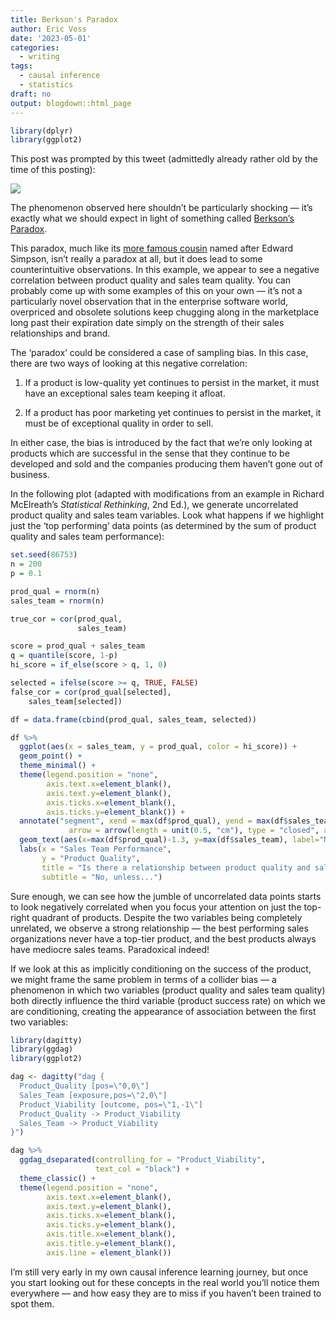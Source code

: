 ```yaml
---
title: Berkson's Paradox
author: Eric Voss
date: '2023-05-01'
categories:
  - writing
tags:
  - causal inference
  - statistics
draft: no
output: blogdown::html_page
---
```


```r
library(dplyr)
library(ggplot2)
```


This post was prompted by this tweet (admittedly already rather old by the time of this posting):

![](images/tweet_screenshot.png)

The phenomenon observed here shouldn't be particularly shocking --- it's exactly what we should expect in light of something called [Berkson's Paradox](https://en.wikipedia.org/wiki/Berkson%27s_paradox).

This paradox, much like its [more famous cousin](https://en.wikipedia.org/wiki/Simpson%27s_paradox) named after Edward Simpson, isn't really a paradox at all, but it does lead to some counterintuitive observations. In this example, we appear to see a negative correlation between product quality and sales team quality. You can probably come up with some examples of this on your own --- it's not a particularly novel observation that in the enterprise software world, overpriced and obsolete solutions keep chugging along in the marketplace long past their expiration date simply on the strength of their sales relationships and brand.

The 'paradox' could be considered a case of sampling bias. In this case, there are two ways of looking at this negative correlation:

1.  If a product is low-quality yet continues to persist in the market, it must have an exceptional sales team keeping it afloat.

2.  If a product has poor marketing yet continues to persist in the market, it must be of exceptional quality in order to sell.

In either case, the bias is introduced by the fact that we're only looking at products which are successful in the sense that they continue to be developed and sold and the companies producing them haven't gone out of business.

In the following plot (adapted with modifications from an example in Richard McElreath's *Statistical Rethinking*, 2nd Ed.), we generate uncorrelated product quality and sales team variables. Look what happens if we highlight just the 'top performing' data points (as determined by the sum of product quality and sales team performance):  

```r
set.seed(86753)
n = 200
p = 0.1

prod_qual = rnorm(n)
sales_team = rnorm(n)

true_cor = cor(prod_qual,
               sales_team)

score = prod_qual + sales_team
q = quantile(score, 1-p)
hi_score = if_else(score > q, 1, 0)

selected = ifelse(score >= q, TRUE, FALSE)
false_cor = cor(prod_qual[selected],
    sales_team[selected])

df = data.frame(cbind(prod_qual, sales_team, selected))

df %>%
  ggplot(aes(x = sales_team, y = prod_qual, color = hi_score)) +
  geom_point() +
  theme_minimal() +
  theme(legend.position = "none",
        axis.text.x=element_blank(),
        axis.text.y=element_blank(),
        axis.ticks.x=element_blank(),
        axis.ticks.y=element_blank()) +
  annotate("segment", xend = max(df$prod_qual), yend = max(df$sales_team)-3, x = max(df$prod_qual)-3, y = max(df$sales_team) ,
             arrow = arrow(length = unit(0.5, "cm"), type = "closed", angle = 45), color = 'blue') +
  geom_text(aes(x=max(df$prod_qual)-1.3, y=max(df$sales_team), label="Negative correlation introduced by selection bias"), color='blue', size=4) +
  labs(x = "Sales Team Performance",
       y = "Product Quality",
       title = "Is there a relationship between product quality and sales team performance?",
       subtitle = "No, unless...")
```

Sure enough, we can see how the jumble of uncorrelated data points starts to look negatively correlated when you focus your attention on just the top-right quadrant of products. Despite the two variables being completely unrelated, we observe a strong relationship --- the best performing sales organizations never have a top-tier product, and the best products always have mediocre sales teams. Paradoxical indeed! 

If we look at this as implicitly conditioning on the success of the product, we might frame the same problem in terms of a collider bias --- a phenomenon in which two variables (product quality and sales team quality) both directly influence the third variable (product success rate) on which we are conditioning, creating the appearance of association between the first two variables:

```r
library(dagitty)
library(ggdag)
library(ggplot2)

dag <- dagitty("dag {
  Product_Quality [pos=\"0,0\"]
  Sales_Team [exposure,pos=\"2,0\"]
  Product_Viability [outcome, pos=\"1,-1\"]
  Product_Quality -> Product_Viability
  Sales_Team -> Product_Viability
}")

dag %>%
  ggdag_dseparated(controlling_for = "Product_Viability",
                   text_col = "black") +
  theme_classic() +
  theme(legend.position = "none",
        axis.text.x=element_blank(),
        axis.text.y=element_blank(),
        axis.ticks.x=element_blank(),
        axis.ticks.y=element_blank(),
        axis.title.x=element_blank(),
        axis.title.y=element_blank(),
        axis.line = element_blank())
```

I'm still very early in my own causal inference learning journey, but once you start looking out for these concepts in the real world you'll notice them everywhere --- and how easy they are to miss if you haven't been trained to spot them.
